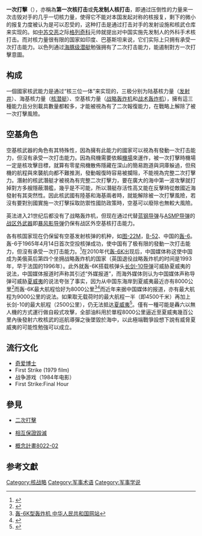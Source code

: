 {{多個問題|
{{citecheck|time=2018-09-25T22:21:20+00:00}}
{{original research|time=2018-09-25T22:21:20+00:00}}
{{disputed title}}
{{expand|time=2014-04-25T10:02:25+00:00}}
}}
{{核武器}}
'''一次打擊'''（{{lang-en|'''Pre-emptive nuclear strike'''}}），亦稱為'''第一次核打击'''或'''先发制人核打击'''，即通过压倒性的力量来一次击毁对手的几乎一切核力量，使得它不能对本国发起对称的核报复，剩下的微小的报复力度被认为是可以忍受的，这种打击是通过打击对手的发射设施和核武仓库来实现的。如[[中苏交恶|中苏交恶]]之际[[格列奇科|格列奇科]]元帅就提出对中国实施先发制人的外科手术核打击。而对核力量很有限的国家如印度、巴基斯坦来说，它们实际上只拥有承受一次打击能力。以色列通过[[海豚级潜艇|海豚级潜艇]]勉强拥有了二次打击能力，能遏制對方一次打擊意圖。

==构成==
一個國家核武能力是通过“核三位一体”来实现的，三极分别为陆基核力量（[[发射井|发射井]]）、海基核力量（[[核潜艇|核潜艇]]）、空基核力量（[[战略轰炸机|战略轰炸机]]和[[战术轰炸机|战术轰炸机]]），擁有這三種能力且分別載具數量都較多，才能被視為有了二次報復能力，在戰略上解除了被一次打擊風險。
==空基角色==
空基核武器的角色有其特殊性，因為擁有此能力的國家可以視為有發動一次打击能力，但沒有承受一次打击能力。因為飛機需要依賴[[機場|機場]]來運作，被一次打擊時機場一定是核攻擊目標，就算有零星飛機散佈隱藏在深山的簡易跑道與洞庫躲過，但飛機的航程與來襲航向都不難推測，發動報復時容易被攔阻，不能視為完整二次打擊力。潛射的核武潛艇才被視為有完整二次打擊力，要在廣大的海中第一波攻擊就打掉對方多艘隱蔽潛艦，幾乎是不可能，所以潛艇存活性高又能在反擊時從敵國近海發射有其突然性。因此核武國有陸基和海基兩者時，就能解除被一次打擊風險，若沒有要對別國實施一次打擊採取防禦性國防政策時，空基可以廢除也無較大風險。

英法进入21世纪后都没有了战略轰炸机，但现在通过代替[[蓝钢导弹|蓝钢导弹]]与[[ASMP导弹|ASMP导弹]]的[[战区外武器|战区外武器]]即[[暴风影导弹|暴风影导弹]]仍保有战区外空基核打击能力。

各有核国家现在仍保留有空基发射核弹的机种，如[[图-22M|图-22M]]，[[B-52|B-52]]、中国的[[轰-6|轰-6]]。轰-6于1965年4月14日首次空投核弹成功，使中国有了极有限的發動一次打击能力，但沒有承受一次打击能力。<ref name=chnfirst>{{cite news|author=陈辉|title=中国首次空投原子弹 原子弹爆炸距靶心只有40米|url=http://news.ifeng.com/mil/history/detail_2010_09/06/2441253_0.shtml|accessdate=2014-08-27|newspaper=中国航空报|date=2010-06-06|archive-date=2018-09-29|archive-url=https://web.archive.org/web/20180929095022/http://news.ifeng.com/mil/history/detail_2010_09/06/2441253_0.shtml}}</ref>在2010年代[[轰-6K|轰-6K]]出现后，中国媒体称这使中国成为美俄英后第四个坐拥战略轰炸机的国家（英国退役战略轰炸机的时间是1993年，早于法国的1996年）。此外就轰-6K搭载核弹头[[长剑-10导弹|长剑-10导弹]]可威胁夏威夷的说法，中国媒体报道时声称其引述“外媒报道”，而海外媒体则认为中国媒体声称导弹可威胁[[夏威夷|夏威夷]]的说法夸张了事实，因为从中国东海岸到夏威夷最近亦有8000公里<ref name=disbshadhon>{{cite web|title=Distance between Shanghai and Honolulu|url=http://www.timeanddate.com/worldclock/distanceresult.html?p1=237&p2=103|publisher=Time and Date AS|accessdate=2014-08-27|archive-date=2020-07-20|archive-url=https://web.archive.org/web/20200720180207/https://www.timeanddate.com/worldclock/distanceresult.html?p1=237&p2=103}}</ref>而轰-6K最大航程恰好为8000公里<ref>[http://3w.mod.gov.cn/wqzb/2009-08/27/content_4082940.htm 轰-6K型轰炸机 中华人民共和国网站]{{dead link|date=2017年11月 |bot=InternetArchiveBot |fix-attempted=yes }}</ref><ref name=b6ker22>{{cite web|title=轰6K战机作战半径超过俄军图22|url=http://www.warchina.com/news/ent/2013-06-20/139864.html|publisher=中国评论新闻网|accessdate=2014-08-27|deadurl=yes|archiveurl=https://web.archive.org/web/20140424131255/http://www.warchina.com/news/ent/2013-06-20/139864.html|archivedate=2014-04-24|df=}}</ref>而近年来据中国媒体的报道，亦有最大航程为9000公里的说法。如果取无载荷时的最大航程一半（即4500千米）再加上长剑-10的最大航程（2500公里），仍无法抵达[[夏威夷|夏威夷]]<ref name=zakkzb>{{cite web|author=Zachary Keck|title=Can China's New Strategic Bomber Reach Hawaii?|url=http://thediplomat.com/2013/08/can-chinas-new-strategic-bomber-reach-hawaii/|publisher=The Diplomat.|accessdate=2014-08-27|archive-date=2014-09-03|archive-url=https://web.archive.org/web/20140903024729/http://thediplomat.com/2013/08/can-chinas-new-strategic-bomber-reach-hawaii/|dead-url=no}}</ref>。僅有一種可能是轟六以無人機的方式運行做自殺式攻擊，全部油料用於單程8000公里逼近至夏威夷幾百公里內後發射六枚核武的巡航導彈之後墜毀於海中，以此極端戰爭設想下說有威脅夏威夷的可能性勉強可以成立。

==流行文化==
*[[奇爱博士|奇爱博士]]
*First Strike (1979 film)
*战争游戏（1984年电影）
*First Strike:Final Hour

== 參見 ==
* [[二次打击|二次打擊]]

* [[相互保證毀滅|相互保證毀滅]]

* [[概念計畫8022-02|概念計畫8022-02]]

==参考文獻==
<references/>
[[Category:核战略|Category:核战略]]
[[Category:军事术语|Category:军事术语]]
[[Category:军事学说|Category:军事学说]]